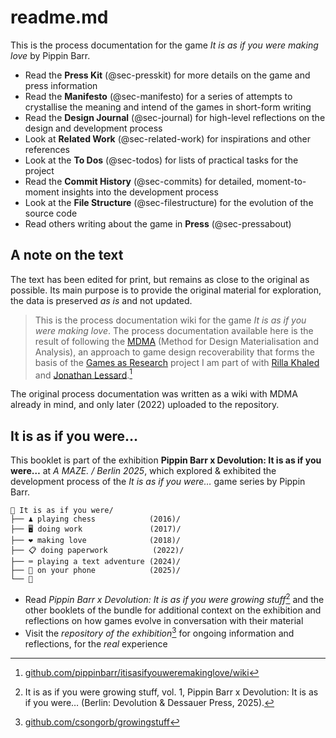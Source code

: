 # readme.md {#sec-readme}

This is the process documentation for the game *It is as if you were making love* by Pippin Barr. 

* Read the **Press Kit** (@sec-presskit) for more details on the game and press information
* Read the **Manifesto** (@sec-manifesto) for a series of attempts to crystallise the meaning and intend of the games in short-form writing
* Read the **Design Journal** (@sec-journal) for high-level reflections on the design and development process
* Look at **Related Work** (@sec-related-work) for inspirations and other references
* Look at the **To Dos** (@sec-todos) for lists of practical tasks for the project
* Read the **Commit History** (@sec-commits) for detailed, moment-to-moment insights into the development process
* Look at the **File Structure** (@sec-filestructure) for the evolution of the source code
* Read others writing about the game in **Press** (@sec-pressabout)

## A note on the text

The text has been edited for print, but remains as close to the original as possible. Its main purpose is to provide the original material for exploration, the data is preserved *as is* and not updated.

> This is the process documentation wiki for the game *It is as if you were making love*. The process documentation available here is the result of following the [MDMA](http://www.gamesasresearch.com/mdma) (Method for Design Materialisation and Analysis), an approach to game design recoverability that forms the basis of the [Games as Research](http://www.gamesasresearch.com/) project I am part of with [Rilla Khaled](http://www.rillakhaled.com/) and [Jonathan Lessard](https://jonathanlessard.net/).^[[github.com/pippinbarr/itisasifyouweremakinglove/wiki](https://github.com/pippinbarr/itisasifyouweremakinglove/wiki)]

The original process documentation was written as a wiki with MDMA already in mind, and only later (2022) uploaded to the repository. 

## It is as if you were...

This booklet is part of the exhibition **Pippin Barr x Devolution: It is as if you were...** at *A MAZE. / Berlin 2025*, which explored & exhibited the development process of the *It is as if you were...* game series by Pippin Barr.

```
🌱 It is as if you were/
├── ♟️ playing chess            (2016)/
├── 🖥️ doing work               (2017)/
├── ❤️ making love              (2018)/
├── 📋 doing paperwork          (2022)/
├── ⌨️ playing a text adventure (2024)/
├── 📱 on your phone            (2025)/
└── 🌸
```

- Read *Pippin Barr x Devolution: It is as if you were growing stuff*^[It is as if you were growing stuff, vol. 1, Pippin Barr x Devolution: It is as if you were... (Berlin: Devolution & Dessauer Press, 2025).] and the other booklets of the bundle for additional context on the exhibition and reflections on how games evolve in conversation with their material
- Visit the *repository of the exhibition*^[[github.com/csongorb/growingstuff](https://github.com/csongorb/growingstuff)] for ongoing information and reflections, for the *real* experience
